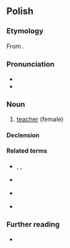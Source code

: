 {{also|nauczycielką}}
==Polish==

===Etymology===
From {{suffix|pl|nauczyciel|ka}}.

===Pronunciation===
* {{pl-IPA|/na-uczycielka/}}
* {{audio|pl|Pl-nauczycielka.ogg|Audio}}

===Noun===
{{pl-noun|f|m=nauczyciel}}

# [[teacher]] (female)

====Declension====
{{pl-decl-noun-f}}

====Related terms====
* {{q|verbs}} {{l|pl|uczyć}}, {{l|pl|nauczyć}}, {{l|pl|nauczać}}
* {{q|noun}} {{l|pl|nauka}}
* {{q|adjective}} {{l|pl|uczony}}
* {{q|adverb}} {{l|pl|uczenie}}

===Further reading===
* {{R:PWN}}

{{c|pl|Education|Female occupations}}